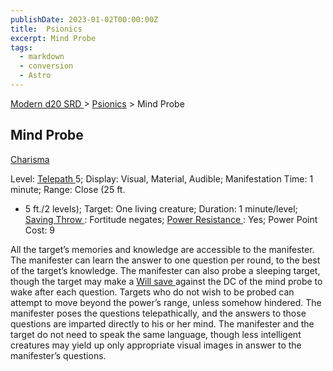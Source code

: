 ```yaml
---
publishDate: 2023-01-02T00:00:00Z
title:  Psionics
excerpt: Mind Probe
tags:
  - markdown
  - conversion
  - Astro
---
```


[ Modern d20 SRD ](/#modernD20) > [ Psionics](modern-d20-srd-psionics-index) > Mind Probe

##  Mind Probe

[ Charisma ](modern-d20-srd-basics-ability-scores)

Level: [ Telepath ](modern-d20-srd-classes-advanced-telepath) 5; Display:
Visual, Material, Audible; Manifestation Time: 1 minute; Range: Close (25 ft.
+ 5 ft./2 levels); Target: One living creature; Duration: 1 minute/level; [Saving Throw ](modern-d20-srd-basics-saving-throws) : Fortitude negates; [Power Resistance ](modern-d20-srd-special-abilities-power-resistance) : Yes;
Power Point Cost: 9

All the target’s memories and knowledge are accessible to the manifester. The
manifester can learn the answer to one question per round, to the best of the
target’s knowledge. The manifester can also probe a sleeping target, though
the target may make a [ Will save ](modern-d20-srd-basics-saving-throws)
against the DC of the mind probe to wake after each question. Targets who do
not wish to be probed can attempt to move beyond the power’s range, unless
somehow hindered. The manifester poses the questions telepathically, and the
answers to those questions are imparted directly to his or her mind. The
manifester and the target do not need to speak the same language, though less
intelligent creatures may yield up only appropriate visual images in answer to
the manifester’s questions.


